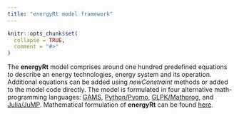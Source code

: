 ```yaml
---
title: "energyRt model framework"
---
```


```r
knitr::opts_chunk$set(
  collapse = TRUE,
  comment = "#>"
)
```

The **energyRt** model comprises around one hundred predefined equations to describe an energy technologies, energy system and its operation. Additional equations can be added using *newConstraint* methods or added to the model code directly. The model is formulated in four alternative math-programming languages: [GAMS](https://github.com/energyRt/energyRt/tree/master/gams), [Python/Pyomo](https://github.com/energyRt/energyRt/tree/master/pyomo), [GLPK/Mathprog](https://github.com/energyRt/energyRt/tree/master/glpk), and [Julia/JuMP](https://github.com/energyRt/energyRt/tree/master/julia). Mathematical formulation of **energyRt** can be found [her](https://github.com/energyRt/energyRt/blob/master/vignettes/articles/energyRt_model_equations.pdf)[e](https://energyrt.github.io/book/model.html).
